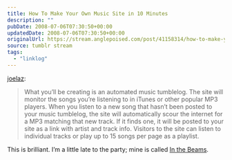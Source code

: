 ```yaml
---
title: How To Make Your Own Music Site in 10 Minutes
description: ""
pubDate: 2008-07-06T07:30:50+00:00
updatedDate: 2008-07-06T07:30:50+00:00
originalUrl: https://stream.anglepoised.com/post/41158314/how-to-make-your-own-music-site-in-10-minutes
source: tumblr stream
tags:
  - "linklog"
---
```


[joelaz][1]:

> What you’ll be creating is an automated music tumblelog. The site will monitor the songs you’re listening to in iTunes or other popular MP3 players. When you listen to a new song that hasn’t been posted to your music tumblelog, the site will automatically scour the internet for a MP3 matching that new track. If it finds one, it will be posted to your site as a link with artist and track info. Visitors to the site can listen to individual tracks or play up to 15 songs per page as a playlist.

This is brilliant. I&rsquo;m a little late to the party; mine is called [In the Beams][2].

[1]: http://joelaz.com/post/28132796/how-to-make-your-own-music-site-in-10-minutes
[2]: http://inthebeams.tumblr.com/
